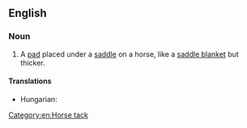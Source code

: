 ==English==
{{wikipedia}}

===Noun===
{{en-noun}}

# A [[pad]] placed under a [[saddle]] on a horse, like a [[saddle blanket]] but thicker.

====Translations====
{{trans-top|a pad placed under a saddle on a horse}}
* Hungarian: {{t|hu|nyeregalátét}}
{{trans-mid}}
{{trans-bottom}}

[[Category:en:Horse tack]]